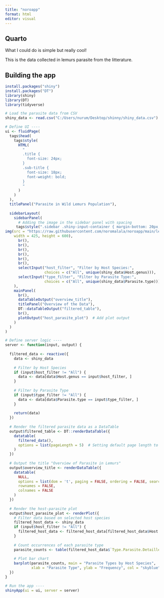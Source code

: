 ---
title: "noroapp"
format: html
editor: visual
---

## Quarto

What I could do is simple but really cool!

This is the data collected in lemurs parasite from the litterature.

## Building the app

```{r}

install.packages("shiny")
install.packages("DT")
library(shiny)
library(DT) 
library(tidyverse)

# Load the parasite data from CSV
shiny_data <- read.csv("C:/Users/nurum/Desktop/shinny/shiny_data.csv")

# Define UI ----
ui <- fluidPage(
  tags$head(
    tags$style(
      HTML(
        "
        .title {
          font-size: 24px;
        }
        .sub-title {
          font-size: 18px;
          font-weight: bold;
        }
        "
      )
    )
  ),
  titlePanel("Parasite in Wild Lemurs Population"),
  
  sidebarLayout(
    sidebarPanel(
      # Adding the image in the sidebar panel with spacing
     tags$style(".sidebar .shiny-input-container { margin-bottom: 20px; }"),
img(src = "https://raw.githubusercontent.com/noromalala/noroapp/main/lemur.JPG", 
    width = 425, height = 600),
      br(),
      br(),
      br(),
      br(),
      br(),
      br(),
      selectInput("host_filter", "Filter by Host Species:",
                  choices = c("All", unique(shiny_data$Host.genus))),
      selectInput("type_filter", "Filter by Parasite Type:",
                  choices = c("All", unique(shiny_data$Parasite.type)))
    ),
    mainPanel(
      br(),  
      dataTableOutput("overview_title"),  
      titlePanel("Overview of the Data"),  
      DT::dataTableOutput("filtered_table"), 
      br(), 
      plotOutput("host_parasite_plot")  # Add plot output
    )
  )
)

# Define server logic ----
server <- function(input, output) {
  
  filtered_data <- reactive({
    data <- shiny_data
    
    # Filter by Host Species
    if (input$host_filter != "All") {
      data <- data[data$Host.genus == input$host_filter, ]
    }
    
    # Filter by Parasite Type
    if (input$type_filter != "All") {
      data <- data[data$Parasite.type == input$type_filter, ]
    }
    
    return(data)
  })
  
  # Render the filtered parasite data as a DataTable
  output$filtered_table <- DT::renderDataTable({
    datatable(
      filtered_data(),
      options = list(pageLength = 5)  # Setting default page length to 5
    )
  })
  
  # Output the title "Overview of Parasite in Lemurs"
  output$overview_title <- renderDataTable({
    datatable(
      NULL,
      options = list(dom = 't', paging = FALSE, ordering = FALSE, searching = FALSE),
      rownames = FALSE,
      colnames = FALSE
    )
  })
  
  # Render the host-parasite plot
  output$host_parasite_plot <- renderPlot({
    # Filter data based on selected host species
    filtered_host_data <- shiny_data
    if (input$host_filter != "All") {
      filtered_host_data <- filtered_host_data[filtered_host_data$Host.genus == input$host_filter, ]
    }
    
    # Count occurrences of each parasite type
    parasite_counts <- table(filtered_host_data$`Type.Parasite.Detailled`)
    
    # Plot bar chart
    barplot(parasite_counts, main = "Parasite Types by Host Species",
            xlab = "Parasite Type", ylab = "Frequency", col = "skyblue")
  })
}

# Run the app ----
shinyApp(ui = ui, server = server)

```
